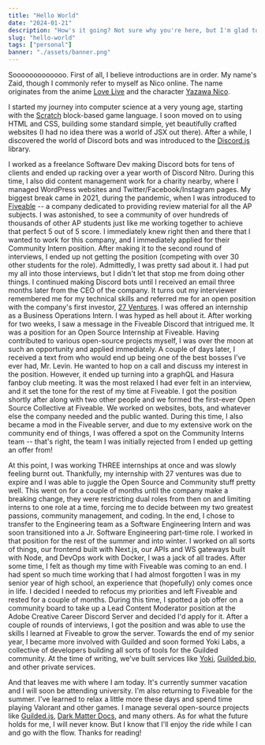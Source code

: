 ```yaml
---
title: "Hello World"
date: "2024-01-21"
description: "How's it going? Not sure why you're here, but I'm glad to have you. Care for some tea?"
slug: "hello-world"
tags: ["personal"]
banner: "./assets/banner.png"
---
```


Sooooooooooooo. First of all, I believe introductions are in order. My name's Zaid, though I commonly refer to myself as Nico online.
The name originates from the anime [Love Live](https://myanimelist.net/anime/15051/Love_Live_School_Idol_Project) and the character [Yazawa Nico](https://love-live.fandom.com/wiki/Nico_Yazawa).

I started my journey into computer science at a very young age, starting with the [Scratch](https://scratch.mit.edu) block-based game language.
I soon moved on to using HTML and CSS, building some standard simple, yet beautifully crafted websites (I had no idea there was a world of JSX out there).
After a while, I discovered the world of Discord bots and was introduced to the [Discord.js](https://github.com/discordjs/discord.js) library.

I worked as a freelance Software Dev making Discord bots for tens of clients and ended up racking over a year worth of Discord Nitro. During this time, I also did content management work for a charity nearby, where I managed WordPress websites and Twitter/Facebook/Instagram pages. My biggest break came in 2021, during the pandemic, when I was introduced to [Fiveable](https://library.fiveable.me) -- a company dedicated to providing review material for all the AP subjects.
I was astonished, to see a community of over hundreds of thousands of other AP students just like me working together to achieve that perfect 5 out of 5 score. I immediately knew right then and there that I wanted to work for this company, and I immediately applied for their Community Intern position. After making it to the second round of interviews, I ended up not getting the position (competing with over 30 other students for the role).
Admittedly, I was pretty sad about it. I had put my all into those interviews, but I didn't let that stop me from doing other things. I continued making Discord bots until I received an email three months later from the CEO of the company. It turns out my interviewer remembered me for my technical skills and referred me for an open position with the company's first investor, [27 Ventures](https://27v.vc). I was offered an internship as a Business Operations Intern.
I was hyped as hell about it. After working for two weeks, I saw a message in the Fiveable Discord that intrigued me. It was a position for an Open Source Internship at Fiveable. Having contributed to various open-source projects myself, I was over the moon at such an opportunity and applied immediately. A couple of days later, I received a text from who would end up being one of the best bosses I've ever had, Mr. Levin.
He wanted to hop on a call and discuss my interest in the position. However, it ended up turning into a graphQL and Hasura fanboy club meeting. It was the most relaxed I had ever felt in an interview, and it set the tone for the rest of my time at Fiveable. I got the position shortly after along with two other people and we formed the first-ever Open Source Collective at Fiveable. We worked on websites, bots, and whatever else the company needed and the public wanted.
During this time, I also became a mod in the Fiveable server, and due to my extensive work on the community end of things, I was offered a spot on the Community Interns team -- that's right, the team I was initially rejected from I ended up getting an offer from!

At this point, I was working THREE internships at once and was slowly feeling burnt out. Thankfully, my internship with 27 ventures was due to expire and I was able to juggle the Open Source and Community stuff pretty well.
This went on for a couple of months until the company make a breaking change, they were restricting dual roles from then on and limiting interns to one role at a time, forcing me to decide between my two greatest passions, community management, and coding. In the end, I chose to transfer to the Engineering team as a Software Engineering Intern and was soon transitioned into a Jr. Software Engineering part-time role. I worked in that position for the rest of the summer and into winter.
I worked on all sorts of things, our frontend built with Next.js, our APIs and WS gateways built with Node, and DevOps work with Docker, I was a jack of all trades. After some time, I felt as though my time with Fiveable was coming to an end. I had spent so much time working that I had almost forgotten I was in my senior year of high school, an experience that (hopefully) only comes once in life. I decided I needed to refocus my priorities and left Fiveable and rested for a couple of months.
During this time, I spotted a job offer on a community board to take up a Lead Content Moderator position at the Adobe Creative Career Discord Server and decided I'd apply for it. After a couple of rounds of interviews, I got the position and was able to use the skills I learned at Fiveable to grow the server. Towards the end of my senior year, I became more involved with Guilded and soon formed Yoki Labs, a collective of developers building all sorts of tools for the Guilded community.
At the time of writing, we've built services like [Yoki](https://yoki.gg/invite), [Guilded.bio](https://guilded.bio/), and other private services.

And that leaves me with where I am today. It's currently summer vacation and I will soon be attending university. I'm also returning to Fiveable for the summer. I've learned to relax a little more these days and spend time playing Valorant and other games. I manage several open-source projects like [Guilded.js](https://github.com/guildedjs/guilded.js), [Dark Matter Docs](https://github.com/zaida04/digitalsky-dark-matter-documentation), and many others. As for what the future holds for me, I will never know. But I know that I'll enjoy the ride while I can and go with the flow. Thanks for reading!